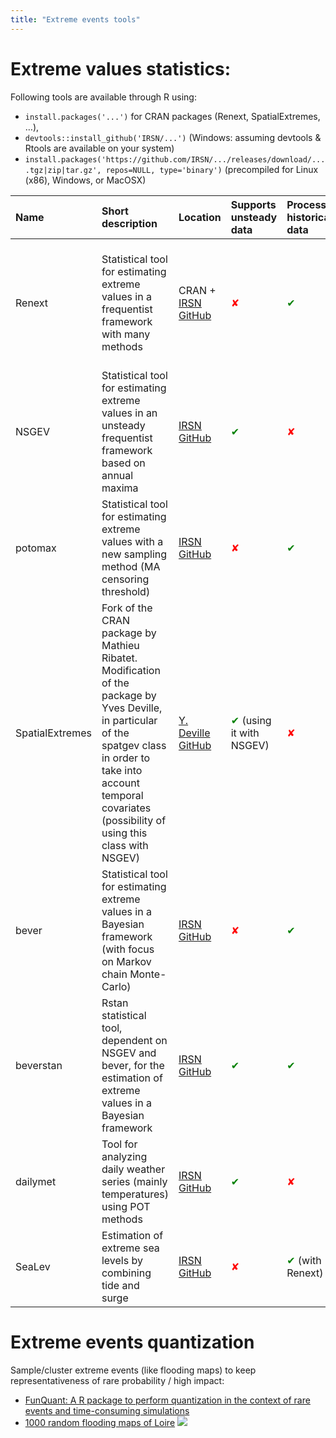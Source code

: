 ---
title: "Extreme events tools"
---

# Extreme values statistics: 

Following tools are available through R using:

  * `install.packages('...')` for CRAN packages (Renext, SpatialExtremes, ...),
  * `devtools::install_github('IRSN/...')` (Windows: assuming devtools & Rtools are available on your system)
  * `install.packages('https://github.com/IRSN/.../releases/download/....tgz|zip|tar.gz', repos=NULL, type='binary')` (precompiled for Linux (x86), Windows, or MacOSX)
  

| Name | Short description | Location | Supports unsteady data | Processing historical data | Sampling type | Distribution laws | Confidence interval type | Covariables | Censored data | Data types | Other tool features |
| :--- | :------------------- | :--- | :--- | :--- | :--- | :--- | :--- | :------------- |
| Renext | Statistical tool for estimating extreme values in a frequentist framework with many methods | CRAN + [IRSN GitHub](https://github.com/IRSN/Renext) | <span style="color:red">✘</span>| <span style="color:green">✔</span> | POT block maxima r-LOS | GPD, expo, GEV, gumbel, mixed expo, log normal, Weibull, gamma (any with given parameters) | <span style="color:red">✘</span> | <span style="color:green">✔</span> | events, yearly, struct. | Delta | Various anova statistical tests |
| NSGEV | Statistical tool for estimating extreme values in an unsteady frequentist framework based on annual maxima | [IRSN GitHub](https://github.com/IRSN/NSGEV) | <span style="color:green">✔</span> | <span style="color:red">✘</span>| maximum block | GEV, gumbel | x(t) | <span style="color:red">✘</span> | yearly | Delta Likelihood Profile Bootstrap | Various anova statistical tests |
| potomax | Statistical tool for estimating extreme values with a new sampling method (MA censoring threshold) | [IRSN GitHub](https://github.com/IRSN/potomax) | <span style="color:red">✘</span>| <span style="color:green">✔</span> | POT block maximum | GPD, expo, GEV, gumbel | <span style="color:red">✘</span> | <span style="color:green">✔</span> | events, yearly, struct. | Delta Likelihood Profile | Validation method to check the convergence of results (argument check=TRUE) |
| SpatialExtremes | Fork of the CRAN package by Mathieu Ribatet. Modification of the package by Yves Deville, in particular of the spatgev class in order to take into account temporal covariates (possibility of using this class with NSGEV) | [Y. Deville GitHub](https://github.com/yvesdeville/SpatialExtremes) | <span style="color:green">✔</span> (using it with NSGEV) | <span style="color:red">✘</span>| maximum block | GEV, gumbel | | | | Delta Likelihood Profile Bootstrap | Package to extrapolate temperatures in places where there is data (spatial covariates) |
| bever | Statistical tool for estimating extreme values in a Bayesian framework (with focus on Markov chain Monte-Carlo) | [IRSN GitHub](https://github.com/IRSN/bever) | <span style="color:red">✘</span>| <span style="color:green">✔</span> | POT block maximum | GPD, expo, GEV, gumbel | <span style="color:red">✘</span> | <span style="color:red">✘</span> | events, yearly | Credibility intervals with HPD and equal tails methods | Calculation of the predictive distribution |
| beverstan | Rstan statistical tool, dependent on NSGEV and bever, for the estimation of extreme values in a Bayesian framework | [IRSN GitHub](https://github.com/IRSN/beverstan) | <span style="color:green">✔</span> | <span style="color:green">✔</span> | maximum block | GEV, gumbel | x(t) | <span style="color:green">✔</span> | yearly | Credibility intervals with HPD and equal tails methods | |
| dailymet | Tool for analyzing daily weather series (mainly temperatures) using POT methods | [IRSN GitHub](https://github.com/IRSN/dailymet) | <span style="color:green">✔</span> | <span style="color:red">✘</span>| POT | GPD, exhibition | x(t), x | <span style="color:red">✘</span> | daily | | Functions to describe seasonality and annual trend |
| SeaLev | Estimation of extreme sea levels by combining tide and surge | [IRSN GitHub](https://github.com/IRSN/SeaLev) | <span style="color:red">✘</span>| <span style="color:green">✔</span> (with Renext) | POT or maximum block (premiums) | Renext laws | <span style="color:red">✘</span> | <span style="color:red">✘</span> | tidely | Delta | Theoretical tide distribution |


# Extreme events quantization

Sample/cluster extreme events (like flooding maps) to keep representativeness of rare probability / high impact:

* [FunQuant: A R package to perform quantization in the context of rare events and time-consuming simulations](https://github.com/IRSN/FunQuant)
* [1000 random flooding maps of Loire](https://github.com/IRSN/data_LoireSully-TelemacV8)
![](https://github.com/IRSN/data_LoireSully-TelemacV8/blob/main/data/er,ks2,ks3,ks4,ks_fp,of,qmax,tm=0.000836873559746891,26.7021984417364,42.7840373602556,19.7402406392992,15.659448278778,0.0494419520069845,23994.2660076157,643497.79246187_maxH_sully.png?raw=true)